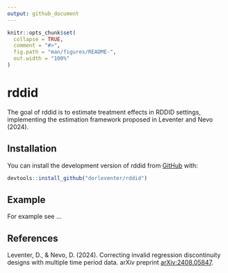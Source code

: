 ```yaml
---
output: github_document
---
```


<!-- README.md is generated from README.Rmd. Please edit that file -->

```r
knitr::opts_chunk$set(
  collapse = TRUE,
  comment = "#>",
  fig.path = "man/figures/README-",
  out.width = "100%"
)
```

# rddid

<!-- badges: start -->
<!-- badges: end -->

The goal of rddid is to estimate treatment effects in RDDID settings, implementing the estimation framework proposed in Leventer and Nevo (2024).

## Installation

You can install the development version of rddid from [GitHub](https://github.com/) with:

``` r
devtools::install_github("dorleventer/rddid")
```

## Example

For example see ...

## References

Leventer, D., & Nevo, D. (2024). Correcting invalid regression discontinuity designs with multiple time period data. arXiv preprint [arXiv:2408.05847](https://arxiv.org/abs/2408.05847).
